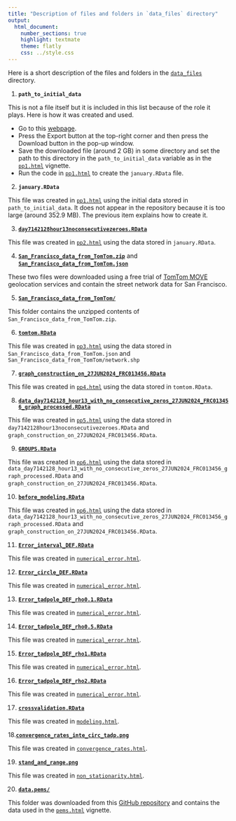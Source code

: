 ```yaml
---
title: "Description of files and folders in `data_files` directory"
output:
  html_document:
    number_sections: true
    highlight: textmate
    theme: flatly
    css: ../style.css
---
```


Here is a short description of the files and folders in the [`data_files`](https://github.com/leninrafaelrierasegura/GWMF/tree/main/data_files) directory.

1. **`path_to_initial_data`** 

This is not a file itself but it is included in this list because of the role it plays. Here is how it was created and used. 

  - Go to this [webpage](https://data.sfgov.org/Transportation/SFMTA-Transit-Vehicle-Location-History-Current-Yea/x344-v6h6/explore/query/SELECT%0A%20%20%60vehicle_position_date_time%60%2C%0A%20%20%60vehicle_id%60%2C%0A%20%20%60loc_x%60%2C%0A%20%20%60loc_y%60%2C%0A%20%20%60heading%60%2C%0A%20%20%60average_speed%60%0AWHERE%0A%20%20%60vehicle_position_date_time%60%0A%20%20%20%20BETWEEN%20%222021-01-01T15%3A18%3A52%22%20%3A%3A%20floating_timestamp%0A%20%20%20%20AND%20%222021-01-31T15%3A18%3A52%22%20%3A%3A%20floating_timestamp%0AORDER%20BY%20%60vehicle_position_date_time%60%20DESC%20NULL%20FIRST/page/filter).
  - Press the Export button at the top-right corner and then press the Download button in the pop-up window.
  - Save the downloaded file (around 2 GB) in some directory and set the path to this directory in the `path_to_initial_data` variable as in the [`pp1.html`](../preprocessing/pp1.html) vignette.
  - Run the code in [`pp1.html`](../preprocessing/pp1.html) to create the `january.RData` file.

2. **`january.RData`**

This file was created in [`pp1.html`](../preprocessing/pp1.html) using the initial data stored in `path_to_initial_data`. It does not appear in the repository because it is too large (around 352.9 MB). The previous item explains how to create it. 


3. [**`day7142128hour13noconsecutivezeroes.RData`**](https://github.com/leninrafaelrierasegura/GWMF/blob/main/data_files/day7142128hour13noconsecutivezeroes.RData)

This file was created in [`pp2.html`](../preprocessing/pp2.html) using the data stored in `january.RData`.

4. [**`San_Francisco_data_from_TomTom.zip`**](https://github.com/leninrafaelrierasegura/GWMF/blob/main/data_files/San_Francisco_data_from_TomTom.zip) and [**`San_Francisco_data_from_TomTom.json`**](https://github.com/leninrafaelrierasegura/GWMF/blob/main/data_files/San_Francisco_data_from_TomTom.json)

These two files were downloaded using a free trial of [TomTom MOVE](https://www.tomtom.com/products/tomtom-move/) geolocation services and contain the street network data for San Francisco.

5. [**`San_Francisco_data_from_TomTom/`**](https://github.com/leninrafaelrierasegura/GWMF/tree/main/data_files/San_Francisco_data_from_TomTom)

This folder contains the unzipped contents of `San_Francisco_data_from_TomTom.zip`.

6. [**`tomtom.RData`**](https://github.com/leninrafaelrierasegura/GWMF/blob/main/data_files/tomtom.RData)

This file was created in [`pp3.html`](../preprocessing/pp3.html) using the data stored in `San_Francisco_data_from_TomTom.json` and `San_Francisco_data_from_TomTom/network.shp`


7. [**`graph_construction_on_27JUN2024_FRC013456.RData`**](https://github.com/leninrafaelrierasegura/GWMF/blob/main/data_files/graph_construction_on_27JUN2024_FRC013456.RData)

This file was created in [`pp4.html`](../preprocessing/pp4.html) using the data stored in `tomtom.RData`.

8. [**`data_day7142128_hour13_with_no_consecutive_zeros_27JUN2024_FRC013456_graph_processed.RData`**](https://github.com/leninrafaelrierasegura/GWMF/blob/main/data_files/data_day7142128_hour13_with_no_consecutive_zeros_27JUN2024_FRC013456_graph_processed.RData)

This file was created in [`pp5.html`](../preprocessing/pp5.html) using the data stored in `day7142128hour13noconsecutivezeroes.RData` and `graph_construction_on_27JUN2024_FRC013456.RData`.

9. [**`GROUPS.RData`**](https://github.com/leninrafaelrierasegura/GWMF/blob/main/data_files/GROUPS.RData)

This file was created in [`pp6.html`](../preprocessing/pp6.html) using the data stored in `data_day7142128_hour13_with_no_consecutive_zeros_27JUN2024_FRC013456_graph_processed.RData` and `graph_construction_on_27JUN2024_FRC013456.RData`.

10. [**`before_modeling.RData`**](https://github.com/leninrafaelrierasegura/GWMF/blob/main/data_files/before_modeling.RData)

This file was created in [`pp6.html`](../preprocessing/pp6.html) using the data stored in `data_day7142128_hour13_with_no_consecutive_zeros_27JUN2024_FRC013456_graph_processed.RData` and `graph_construction_on_27JUN2024_FRC013456.RData`.

11. [**`Error_interval_DEF.RData`**](https://github.com/leninrafaelrierasegura/GWMF/blob/main/data_files/Error_interval_DEF.RData)

This file was created in [`numerical_error.html`](../numerical_error.html).

12. [**`Error_circle_DEF.RData`**](https://github.com/leninrafaelrierasegura/GWMF/blob/main/data_files/Error_circle_DEF.RData)

This file was created in [`numerical_error.html`](../numerical_error.html).

13. [**`Error_tadpole_DEF_rho0.1.RData`**](https://github.com/leninrafaelrierasegura/GWMF/blob/main/data_files/Error_tadpole_DEF_rho0.1.RData)

This file was created in [`numerical_error.html`](../numerical_error.html).

14. [**`Error_tadpole_DEF_rho0.5.RData`**](https://github.com/leninrafaelrierasegura/GWMF/blob/main/data_files/Error_tadpole_DEF_rho0.5.RData)

This file was created in [`numerical_error.html`](../numerical_error.html).

15. [**`Error_tadpole_DEF_rho1.RData`**](https://github.com/leninrafaelrierasegura/GWMF/blob/main/data_files/Error_tadpole_DEF_rho1.RData)

This file was created in [`numerical_error.html`](../numerical_error.html).

16. [**`Error_tadpole_DEF_rho2.RData`**](https://github.com/leninrafaelrierasegura/GWMF/blob/main/data_files/Error_tadpole_DEF_rho2.RData)

This file was created in [`numerical_error.html`](../numerical_error.html).


17. [**`crossvalidation.RData`**](https://github.com/leninrafaelrierasegura/GWMF/blob/main/data_files/crossvalidation.RData)

This file was created in [`modeling.html`](../modeling.html).

18.[**`convergence_rates_inte_circ_tadp.png`**](https://github.com/leninrafaelrierasegura/GWMF/blob/main/data_files/convergence_rates_inte_circ_tadp.png)

This file was created in [`convergence_rates.html`](../convergence_rates.html).

19. [**`stand_and_range.png`**](https://github.com/leninrafaelrierasegura/GWMF/blob/main/data_files/stand_and_range.png)

This file was created in [`non_stationarity.html`](../non_stationarity.html).

20. [**`data.pems/`**](https://github.com/leninrafaelrierasegura/GWMF/tree/main/data_files/data.pems)

This folder was downloaded from this [GitHub repository](https://github.com/davidbolin/MetricGraph/tree/7f4c90171c40b9bf7ea29e9b048c93d88477c5d1/examples/data.pems) and contains the data used in the [`pems.html`](../pems.html) vignette.  
